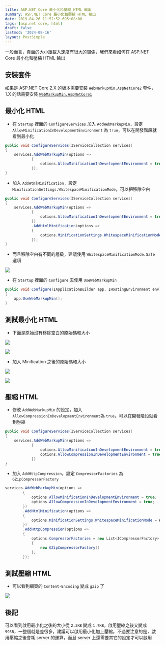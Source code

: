 ```yaml
---
title: ASP.NET Core 最小化和壓縮 HTML 輸出
summary: ASP.NET Core 最小化和壓縮 HTML 輸出
date: 2019-04-26 11:52:52.695+08:00
tags: [asp.net core, html]
draft: false
lastmod: '2024-08-16'
layout: PostSimple
---
```


一般而言，頁面的大小跟載入速度有很大的關係，我們來看如何在 ASP.NET Core 最小化和壓縮 HTML 輸出

## 安裝套件

如果是 ASP.NET Core 2.X 的版本需要安裝 [`WebMarkupMin.AspNetCore2`](https://www.nuget.org/packages/WebMarkupMin.AspNetCore2/) 套件，1.X 的話需要安裝 [`WebMarkupMin.AspNetCore1`](https://www.nuget.org/packages/WebMarkupMin.AspNetCore1/)

## 最小化 HTML

- 在 `Startup` 裡面的 `ConfigureServices` 加入 `AddWebMarkupMin`，設定 `AllowMinificationInDevelopmentEnvironment` 為 `true`，可以在開發階段就看到最小化

```csharp
public void ConfigureServices(IServiceCollection services)
{
    services.AddWebMarkupMin(options =>
            {
                options.AllowMinificationInDevelopmentEnvironment = true;
            });
}
```

- 加入 `AddHtmlMinification`，設定 `MinificationSettings.WhitespaceMinificationMode`，可以把移除空白

```csharp
public void ConfigureServices(IServiceCollection services)
{
    services.AddWebMarkupMin(options =>
            {
                options.AllowMinificationInDevelopmentEnvironment = true;
            })
            .AddHtmlMinification(options =>
            {
                options.MinificationSettings.WhitespaceMinificationMode = WhitespaceMinificationMode.Safe;
            });
}
```

- 而且移除空白有不同的層級，建議使用 `WhitespaceMinificationMode.Safe` 選項

![](https://image.cashwu.com/404.webp)

- 在 `Startup` 裡面的 `Configure` 去使用 `UseWebMarkupMin`

```csharp
public void Configure(IApplicationBuilder app, IHostingEnvironment env)
{
    app.UseWebMarkupMin();
}
```

## 測試最小化 HTML

- 下面是原始沒有移除空白的原始碼和大小

![](https://image.cashwu.com/404.webp)

![](https://image.cashwu.com/404.webp)

- 加入 Minification 之後的原始碼和大小

![](https://image.cashwu.com/404.webp)

![](https://image.cashwu.com/404.webp)

## 壓縮 HTML

- 修改 `AddWebMarkupMin` 的設定，加入 `AllowCompressionInDevelopmentEnvironment`為 `true`，可以在開發階段就看到壓縮

```csharp
public void ConfigureServices(IServiceCollection services)
{
    services.AddWebMarkupMin(options =>
            {
                options.AllowMinificationInDevelopmentEnvironment = true;
				options.AllowCompressionInDevelopmentEnvironment = true;
            })
}
```

- 加入 `AddHttpCompression`，設定 `CompressorFactories` 為 `GZipCompressorFactory`

```csharp
services.AddWebMarkupMin(options =>
        {
            options.AllowMinificationInDevelopmentEnvironment = true;
            options.AllowCompressionInDevelopmentEnvironment = true;
        })
        .AddHtmlMinification(options =>
        {
            options.MinificationSettings.WhitespaceMinificationMode = WhitespaceMinificationMode.Safe;
        })
        .AddHttpCompression(options =>
        {
            options.CompressorFactories = new List<ICompressorFactory>
            {
                new GZipCompressorFactory()
            };
        });
```

## 測試壓縮 HTML

- 可以看到網頁的 `Content-Encoding` 變成 `gzip` 了

![](https://image.cashwu.com/404.webp)

## 後記

可以看到啟用最小化之後的大小從 `2.3KB` 變成 `1.7KB`，啟用壓縮之後又變成 `993B`，一整個就是差很多，建議可以啟用最小化加上壓縮，不過要注意的是，啟用壓縮之後會耗 server 的運算，而且 server 上還需要其它的設定才可以啟用
